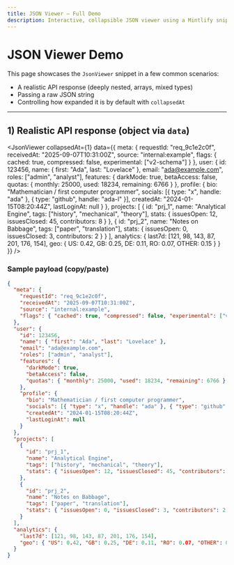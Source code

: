 ```yaml
---
title: JSON Viewer — Full Demo
description: Interactive, collapsible JSON viewer using a Mintlify snippet.
---
```



# JSON Viewer Demo

This page showcases the `JsonViewer` snippet in a few common scenarios:
- A realistic API response (deeply nested, arrays, mixed types)
- Passing a raw JSON string
- Controlling how expanded it is by default with `collapsedAt`

---

## 1) Realistic API response (object via `data`)

<JsonViewer
  collapsedAt={1}
  data={{
    meta: {
      requestId: "req_9c1e2c0f",
      receivedAt: "2025-09-07T10:31:00Z",
      source: "internal:example",
      flags: { cached: true, compressed: false, experimental: ["v2-schema"] }
    },
    user: {
      id: 123456,
      name: { first: "Ada", last: "Lovelace" },
      email: "ada@example.com",
      roles: ["admin", "analyst"],
      features: {
        darkMode: true,
        betaAccess: false,
        quotas: { monthly: 25000, used: 18234, remaining: 6766 }
      },
      profile: {
        bio: "Mathematician / first computer programmer",
        socials: [{ type: "x", handle: "ada" }, { type: "github", handle: "ada-l" }],
        createdAt: "2024-01-15T08:20:44Z",
        lastLoginAt: null
      }
    },
    projects: [
      {
        id: "prj_1",
        name: "Analytical Engine",
        tags: ["history", "mechanical", "theory"],
        stats: { issuesOpen: 12, issuesClosed: 45, contributors: 8 }
      },
      {
        id: "prj_2",
        name: "Notes on Babbage",
        tags: ["paper", "translation"],
        stats: { issuesOpen: 0, issuesClosed: 3, contributors: 2 }
      }
    ],
    analytics: {
      last7d: [121, 98, 143, 87, 201, 176, 154],
      geo: { US: 0.42, GB: 0.25, DE: 0.11, RO: 0.07, OTHER: 0.15 }
    }
  }}
/>

### Sample payload (copy/paste)
```json
{
  "meta": {
    "requestId": "req_9c1e2c0f",
    "receivedAt": "2025-09-07T10:31:00Z",
    "source": "internal:example",
    "flags": { "cached": true, "compressed": false, "experimental": ["v2-schema"] }
  },
  "user": {
    "id": 123456,
    "name": { "first": "Ada", "last": "Lovelace" },
    "email": "ada@example.com",
    "roles": ["admin", "analyst"],
    "features": {
      "darkMode": true,
      "betaAccess": false,
      "quotas": { "monthly": 25000, "used": 18234, "remaining": 6766 }
    },
    "profile": {
      "bio": "Mathematician / first computer programmer",
      "socials": [{ "type": "x", "handle": "ada" }, { "type": "github", "handle": "ada-l" }],
      "createdAt": "2024-01-15T08:20:44Z",
      "lastLoginAt": null
    }
  },
  "projects": [
    {
      "id": "prj_1",
      "name": "Analytical Engine",
      "tags": ["history", "mechanical", "theory"],
      "stats": { "issuesOpen": 12, "issuesClosed": 45, "contributors": 8 }
    },
    {
      "id": "prj_2",
      "name": "Notes on Babbage",
      "tags": ["paper", "translation"],
      "stats": { "issuesOpen": 0, "issuesClosed": 3, "contributors": 2 }
    }
  ],
  "analytics": {
    "last7d": [121, 98, 143, 87, 201, 176, 154],
    "geo": { "US": 0.42, "GB": 0.25, "DE": 0.11, "RO": 0.07, "OTHER": 0.15 }
  }
}

